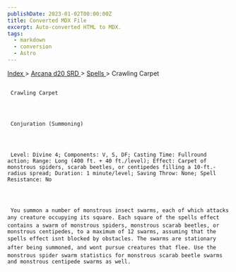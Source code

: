 ```yaml
---
publishDate: 2023-01-02T00:00:00Z
title: Converted MDX File
excerpt: Auto-converted HTML to MDX.
tags:
  - markdown
  - conversion
  - Astro
---
```







[
      Index
     ](-index)
     >
     [
      Arcana d20 SRD
     ](arcana-d20-srd-index)
     >
     [
      Spells
     ](arcana-d20-srd-spells-index)
     > Crawling Carpet
    





## 
     Crawling Carpet
    



     Conjuration (Summoning)
    



     Level: Divine 4; Components: V, S, DF; Casting Time: Fullround action; Range: Long (400 ft. + 40 ft./level); Effect: Carpet of monstrous spiders, scarab beetles, or centipedes filling a 10-ft.-radius spread; Duration: 1 minute/level; Saving Throw: None; Spell Resistance: No
    



     You summon a number of monstrous insect swarms, each of which attacks any creature occupying its square. Each square of the spells effect contains a swarm of monstrous spiders, monstrous scarab beetles, or monstrous centipedes, to a maximum of 12 swarms, assuming that the spells effect isnt blocked by obstacles. The swarms are stationary after being summoned, and wont pursue creatures that flee. Use the monstrous spider swarm statistics for monstrous scarab beetle swarms and monstrous centipede swarms as well.
    




